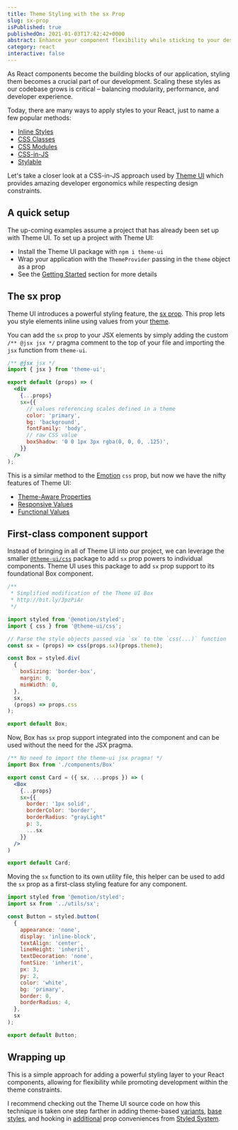 ```yaml
---
title: Theme Styling with the sx Prop
slug: sx-prop
isPublished: true
publishedOn: 2021-01-03T17:42:42+0000
abstract: Enhance your component flexibility while sticking to your design principles.
category: react
interactive: false
---
```



As React components become the building blocks of our application, styling them becomes a crucial part of our development. Scaling these styles as our codebase grows is critical – balancing modularity, performance, and developer experience.

Today, there are many ways to apply styles to your React, just to name a few popular methods:

- [Inline Styles](https://reactjs.org/docs/dom-elements.html#style)
- [CSS Classes](https://reactjs.org/docs/faq-styling.html#how-do-i-add-css-classes-to-components)
- [CSS Modules](https://github.com/css-modules/css-modules)
- [CSS-in-JS](https://github.com/tuchk4/awesome-css-in-js)
- [Stylable](https://stylable.io)

Let's take a closer look at a CSS-in-JS approach used by [Theme UI] which provides amazing developer ergonomics while respecting design constraints.

## A quick setup

The up-coming examples assume a project that has already been set up with Theme UI. To set up a project with Theme UI:

- Install the Theme UI package with `npm i theme-ui`
- Wrap your application with the `ThemeProvider` passing in the `theme` object as a prop
- See the [Getting Started] section for more details

## The sx prop

Theme UI introduces a powerful styling feature, the [sx prop]. This prop lets you style elements inline using values from your [theme](https://theme-ui.com/theming).

You can add the `sx` prop to your JSX elements by simply adding the custom `/** @jsx jsx */` pragma comment to the top of your file and importing the `jsx` function from `theme-ui`.

```jsx
/** @jsx jsx */
import { jsx } from 'theme-ui';

export default (props) => (
  <div
    {...props}
    sx={{
      // values referencing scales defined in a theme
      color: 'primary',
      bg: 'background',
      fontFamily: 'body',
      // raw CSS value
      boxShadow: '0 0 1px 3px rgba(0, 0, 0, .125)',
    }}
  />
);
```

This is a similar method to the [Emotion] `css` prop, but now we have the nifty features of Theme UI:

- [Theme-Aware Properties]()
- [Responsive Values]()
- [Functional Values]()

## First-class component support

Instead of bringing in all of Theme UI into our project, we can leverage the smaller [`@theme-ui/css`] package to add `sx` prop powers to individual components. Theme UI uses this package to add `sx` prop support to its foundational Box component.

```jsx
/**
 * Simplified modification of the Theme UI Box
 * http://bit.ly/3pzPiAr
 */

import styled from '@emotion/styled';
import { css } from '@theme-ui/css';

// Parse the style objects passed via `sx` to the `css(...)` function
const sx = (props) => css(props.sx)(props.theme);

const Box = styled.div(
  {
    boxSizing: 'border-box',
    margin: 0,
    minWidth: 0,
  },
  sx,
  (props) => props.css
);

export default Box;
```

Now, Box has `sx` prop support integrated into the component and can be used without the need for the JSX pragma.

```jsx
/** No need to import the theme-ui jsx pragma! */
import Box from './components/Box'

export const Card = ({ sx, ...props }) => (
  <Box
    {...props}
    sx={{
      border: '1px solid',
      borderColor: 'border',
      borderRadius: "grayLight"
      p: 3,
      ...sx
    }}
  />
)

export default Card;
```

Moving the `sx` function to its own utility file, this helper can be used to add the `sx` prop as a first-class styling feature for any component.

```jsx
import styled from '@emotion/styled';
import sx from '../utils/sx';

const Button = styled.button(
  {
    appearance: 'none',
    display: 'inline-block',
    textAlign: 'center',
    lineHeight: 'inherit',
    textDecoration: 'none',
    fontSize: 'inherit',
    px: 3,
    py: 2,
    color: 'white',
    bg: 'primary',
    border: 0,
    borderRadius: 4,
  },
  sx
);

export default Button;
```

## Wrapping up

<!-- ## Next steps -->

This is a simple approach for adding a powerful styling layer to your React components, allowing for flexibility while promoting development within the theme constraints.

I recommend checking out the Theme UI source code on how this technique is taken one step farther in adding theme-based [variants](https://github.com/system-ui/theme-ui/blob/stable/packages/components/src/Box.js#L13), [base styles](https://github.com/system-ui/theme-ui/blob/stable/packages/components/src/Box.js#L12), and hooking in [additional](https://github.com/system-ui/theme-ui/blob/stable/packages/components/src/Box.js#L4) prop conveniences from [Styled System].

<!-- You can expand on this technique by using your foundational `Box` component as the basis for all your UI pieces. More on that in part 2, [Building from the Box]. -->

[theme ui]: https://theme-ui.com
[getting started]: https://theme-ui.com/getting-started
[emotion]: https://emotion.sh/
[sx prop]: https://theme-ui.com/sx-prop
[theme-aware properties]: https://theme-ui.com/sx-prop#theme-aware-properties
[responsive values]: https://theme-ui.com/sx-prop#responsive-values
[functional values]: https://theme-ui.com/sx-prop#functional-values
[`@theme-ui/css`]: https://github.com/system-ui/theme-ui/blob/develop/packages/css/README.md
[styled system]: https://github.com/styled-system/styled-system
[building from the box]: /posts/building-from-the-box
